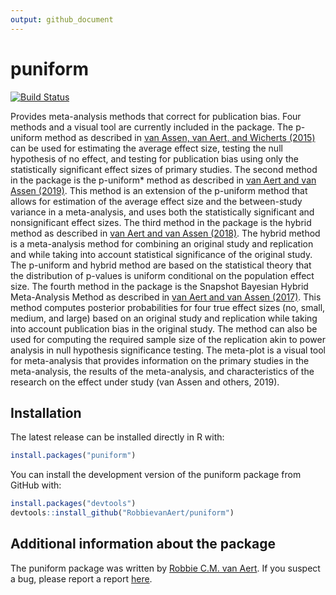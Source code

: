 ```yaml
---
output: github_document
---
```


<!-- README.md is generated from README.Rmd. Please edit that file -->

# puniform

[![Build Status](https://travis-ci.org/RobbievanAert/puniform.svg?branch=master)](https://travis-ci.org/RobbievanAert/puniform)

Provides meta-analysis methods that correct for
    publication bias. Four methods and a visual tool are currently included in the package.
    The p-uniform method as described in [van Assen, van Aert, and Wicherts (2015)](http://dx.doi.org/10.1037/met0000025) 
    can be used for estimating the average effect size,
    testing the null hypothesis of no effect, and testing for publication bias 
    using only the statistically significant effect sizes of primary studies. The 
    second method in the package is the p-uniform* method as described in [van Aert and van Assen (2019)](https://osf.io/preprints/metaarxiv/zqjr9/). This method is an extension 
    of the p-uniform method that allows for estimation of the average effect size 
    and the between-study variance in a meta-analysis, and uses both the statistically 
    significant and nonsignificant effect sizes. The third method in the package 
    is the hybrid method as described in [van Aert and van Assen (2018)](https://link.springer.com/article/10.3758/s13428-017-0967-6). The hybrid method is a meta-analysis method 
    for combining an original study and replication and while taking into account 
    statistical significance of the  original study. The p-uniform and hybrid method 
    are based on the statistical theory that the distribution of p-values is 
    uniform conditional on the population effect size. The fourth method in the 
    package is the Snapshot Bayesian Hybrid Meta-Analysis Method as described in 
    [van Aert and van Assen (2017)](https://journals.plos.org/plosone/article?id=10.1371/journal.pone.0175302). This method 
    computes posterior probabilities for four true effect sizes (no, small, medium, 
    and large) based on an original study and replication while taking into account 
    publication bias in the original study. The method can also be used for computing 
    the required sample size of the replication akin to power analysis in null 
    hypothesis significance testing. The meta-plot is a visual tool for meta-analysis 
    that provides information on the primary studies in the meta-analysis, the 
    results of the meta-analysis, and characteristics of the research on the effect 
    under study (van Assen and others, 2019).

## Installation

The latest release can be installed directly in R with:

```r
install.packages("puniform")
```

You can install the development version of the puniform package from GitHub with:

```r
install.packages("devtools")
devtools::install_github("RobbievanAert/puniform")
```

## Additional information about the package

The puniform package was written by [Robbie C.M. van Aert](http://www.robbievanaert.com/).
If you suspect a bug, please report a report [here](https://github.com/RobbievanAert/puniform/issues).